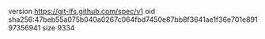 version https://git-lfs.github.com/spec/v1
oid sha256:47beb55a075b040a0267c064fbd7450e87bb8f3641ae1f36e701e89197356941
size 9334
